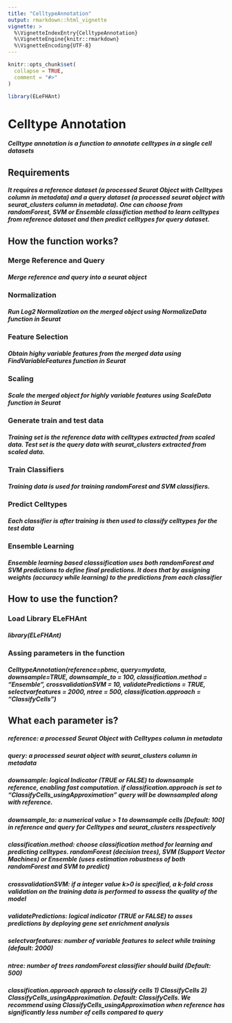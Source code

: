 ```yaml
---
title: "CelltypeAnnotation"
output: rmarkdown::html_vignette
vignette: >
  %\VignetteIndexEntry{CelltypeAnnotation}
  %\VignetteEngine{knitr::rmarkdown}
  %\VignetteEncoding{UTF-8}
---
```


```r
knitr::opts_chunk$set(
  collapse = TRUE,
  comment = "#>"
)
```

```r
library(ELeFHAnt)
```
# Celltype Annotation
##### Celltype annotation is a function to annotate celltypes in a single cell datasets

## Requirements
##### It requires a reference dataset (a processed Seurat Object with Celltypes column in metadata) and a query dataset (a processed seurat object with seurat_clusters column in metadata). One can choose from randomForest, SVM or Ensemble classifiction method to learn celltypes from reference dataset and then predict celltypes for query dataset.

## How the function works?
### Merge Reference and Query
##### Merge reference and query into a seurat object
### Normalization
##### Run Log2 Normalization on the merged object using NormalizeData function in Seurat
### Feature Selection
##### Obtain highy variable features from the merged data using FindVariableFeatures function in Seurat
### Scaling
##### Scale the merged object for highly variable features using ScaleData function in Seurat
### Generate train and test data
##### Training set is the reference data with celltypes extracted from scaled data. Test set is the query data with seurat_clusters extracted from scaled data.
### Train Classifiers
##### Training data is used for training randomForest and SVM classifiers.
### Predict Celltypes
##### Each classifier is after training is then used to classify celltypes for the test data
### Ensemble Learning
##### Ensemble learning based classsification uses both randomForest and SVM predictions to define final predictions. It does that by assigning weights (accuracy while learning) to the predictions from each classifier

## How to use the function?
### Load Library ELeFHAnt
##### library(ELeFHAnt)
### Assing parameters in the function
##### CelltypeAnnotation(reference=pbmc, query=mydata, downsample=TRUE, downsample_to = 100, classification.method = "Ensemble", crossvalidationSVM = 10, validatePredictions = TRUE, selectvarfeatures = 2000, ntree = 500, classification.approach = "ClassifyCells")
## What each parameter is?
##### reference: a processed Seurat Object with Celltypes column in metadata
##### query: a processed seurat object with seurat_clusters column in metadata
##### downsample: logical Indicator (TRUE or FALSE) to downsample reference, enabling fast computation. if classification.approach is set to "ClassifyCells_usingApproximation" query will be downsampled along with reference.
##### downsample_to: a numerical value > 1 to downsample cells [Default: 100] in reference and query for Celltypes and seurat_clusters resspectively
##### classification.method: choose classification method for learning and predicting celltypes. randomForest (decision trees), SVM (Support Vector Machines) or Ensemble (uses estimation robustness of both randomForest and SVM to predict)
##### crossvalidationSVM: if a integer value k>0 is specified, a k-fold cross validation on the training data is performed to assess the quality of the model
##### validatePredictions: logical indicator (TRUE or FALSE) to asses predictions by deploying gene set enrichment analysis
##### selectvarfeatures: number of variable features to select while training (default: 2000)
##### ntree: number of trees randomForest classifier should build (Default: 500)
##### classification.approach apprach to classify cells 1) ClassifyCells 2) ClassifyCells_usingApproximation. Default: ClassifyCells. We recommend using ClassifyCells_usingApproximation when reference has significantly less number of cells compared to query
